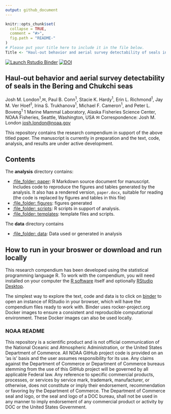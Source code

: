 ```yaml
---
output: github_document
---
```


<!-- README.md is generated from README.Rmd. Please edit that file -->

```r
knitr::opts_chunk$set(
  collapse = TRUE,
  comment = "#>",
  fig.path = "README-"
)
# Please put your title here to include it in the file below.
Title <- "Haul-out behavior and aerial survey detectability of seals in the Bering and Chukchi seas"
```

<!-- badges: start -->
[![Launch Rstudio Binder](http://mybinder.org/badge_logo.svg)](https://mybinder.org/v2/gh/jmlondon/berchukHaulout/main?urlpath=rstudio)
[![DOI](https://zenodo.org/badge/DOI/10.5281/zenodo.4638221.svg)](https://doi.org/10.5281/zenodo.4638221)
<!-- badges: end -->

## Haul-out behavior and aerial survey detectability of seals in the Bering and Chukchi seas
Josh M. London^1^,✉, Paul B. Conn^1^, Stacie K. Hardy^1^, Erin L. Richmond^1^, Jay M. Ver Hoef^1^, Irina S. Trukhanova^1^, Michael F. Cameron^1^, and Peter L. Boveng^1^
1 Marine Mammal Laboratory, Alaska Fisheries Science Center, NOAA Fisheries, Seattle, Washington, USA
✉ Correspondence: Josh M. London <josh.london@noaa.gov>

This repository contains the research compendium in support of the above titled paper.
The manuscript is currently in preparation and the text, code, analysis, and results
are under active development.

## Contents

The **analysis** directory contains:

  - [:file\_folder: paper](/analysis/paper): R Markdown source document
    for manuscript. Includes code to reproduce the figures and tables
    generated by the analysis. It also has a rendered version,
    `paper.docx`, suitable for reading (the code is replaced by figures
    and tables in this file)
  - [:file\_folder: figures](/analysis/figures): figures generated
  - [:file\_folder: scripts](/analysis/scripts): R scripts in support of analysis.
  - [:file\_folder: templates](/analysis/templates): template files and scripts.

The **data** directory contains

  - [:file\_folder: data](/data): Data used or generated in analysis

## How to run in your broswer or download and run locally

This research compendium has been developed using the statistical programming
language R. To work with the compendium, you will need
installed on your computer the [R software](https://cloud.r-project.org/)
itself and optionally [RStudio Desktop](https://rstudio.com/products/rstudio/download/).

The simplest way to explore the text, code and data is to click on
[binder](https://mybinder.org/v2/gh/jmlondon/berchukHaulout/main?urlpath=rstudio)
to open an instance of RStudio in your browser, which will have the
compendium files ready to work with. Binder uses rocker-project.org
Docker images to ensure a consistent and reproducible computational
environment. These Docker images can also be used locally.

### NOAA README

This repository is a scientific product and is not official communication of the National Oceanic and Atmospheric Administration, or the United States Department of Commerce. All NOAA GitHub project code is provided on an ‘as is’ basis and the user assumes responsibility for its use. Any claims against the Department of Commerce or Department of Commerce bureaus stemming from the use of this GitHub project will be governed by all applicable Federal law. Any reference to specific commercial products, processes, or services by service mark, trademark, manufacturer, or otherwise, does not constitute or imply their endorsement, recommendation or favoring by the Department of Commerce. The Department of Commerce seal and logo, or the seal and logo of a DOC bureau, shall not be used in any manner to imply endorsement of any commercial product or activity by DOC or the United States Government.
